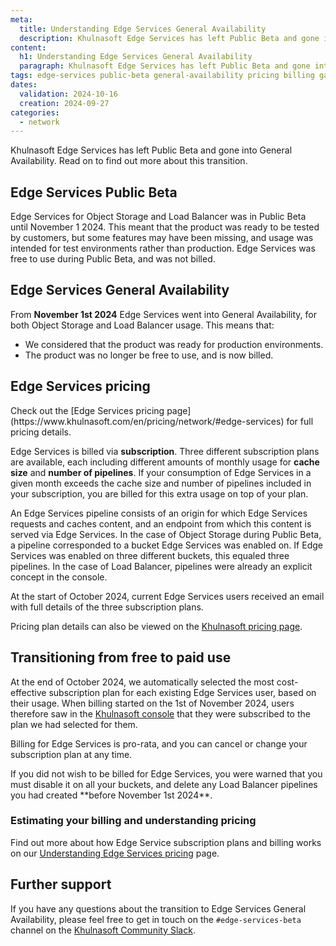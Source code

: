 ```yaml
---
meta:
  title: Understanding Edge Services General Availability
  description: Khulnasoft Edge Services has left Public Beta and gone into General Availability. This page answers all your questions about the timeline, pricing and any action you need to take.
content:
  h1: Understanding Edge Services General Availability
  paragraph: Khulnasoft Edge Services has left Public Beta and gone into General Availability. This page answers all your questions about the timeline, pricing and any action you need to take.
tags: edge-services public-beta general-availability pricing billing ga
dates:
  validation: 2024-10-16
  creation: 2024-09-27
categories: 
  - network
---
```


Khulnasoft Edge Services has left Public Beta and gone into General Availability. Read on to find out more about this transition.

## Edge Services Public Beta

Edge Services for Object Storage and Load Balancer was in Public Beta until November 1 2024. This meant that the product was ready to be tested by customers, but some features may have been missing, and usage was intended for test environments rather than production. Edge Services was free to use during Public Beta, and was not billed.

## Edge Services General Availability

From **November 1st 2024** Edge Services went into General Availability, for both Object Storage and Load Balancer usage. This means that:
- We considered that the product was ready for production environments.
- The product was no longer be free to use, and is now billed. 

## Edge Services pricing

<Message type="note">
Check out the [Edge Services pricing page](https://www.khulnasoft.com/en/pricing/network/#edge-services) for full pricing details.
</Message>

Edge Services is billed via **subscription**. Three different subscription plans are available, each including different amounts of monthly usage for **cache size** and **number of pipelines**. If your consumption of Edge Services in a given month exceeds the cache size and number of pipelines included in your subscription, you are billed for this extra usage on top of your plan.

<Message type="tip">
An Edge Services pipeline consists of an origin for which Edge Services requests and caches content, and an endpoint from which this content is served via Edge Services. In the case of Object Storage during Public Beta, a pipeline corresponded to a bucket Edge Services was enabled on. If Edge Services was enabled on three different buckets, this equaled three pipelines. In the case of Load Balancer, pipelines were already an explicit concept in the console.
</Message>

At the start of October 2024, current Edge Services users received an email with full details of the three subscription plans.

Pricing plan details can also be viewed on the [Khulnasoft pricing page](https://www.khulnasoft.com/en/pricing/network/).

## Transitioning from free to paid use

At the end of October 2024, we automatically selected the most cost-effective subscription plan for each existing Edge Services user, based on their usage. When billing started on the 1st of November 2024, users therefore saw in the [Khulnasoft console](https://console.khulnasoft.com/) that they were subscribed to the plan we had selected for them.

Billing for Edge Services is pro-rata, and you can cancel or change your subscription plan at any time. 

<Message type="important">
If you did not wish to be billed for Edge Services, you were warned that you must disable it on all your buckets, and delete any Load Balancer pipelines you had created **before November 1st 2024**.
</Message>

### Estimating your billing and understanding pricing

Find out more about how Edge Service subscription plans and billing works on our [Understanding Edge Services pricing](/network/edge-services/reference-content/understanding-edge-pricing/) page.

## Further support

If you have any questions about the transition to Edge Services General Availability, please feel free to get in touch on the `#edge-services-beta` channel on the [Khulnasoft Community Slack](https://slack.khulnasoft.com/).